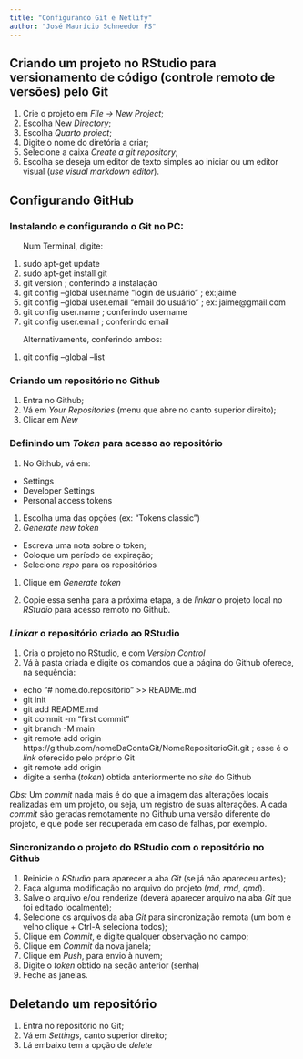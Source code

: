 ```yaml
---
title: "Configurando Git e Netlify"
author: "José Maurício Schneedor FS"
---
```



## Criando um projeto no RStudio para versionamento de código (controle remoto de versões) pelo Git

1. Crie o projeto em *File -> New Project*;
1. Escolha New *Directory*;
1. Escolha *Quarto project*;
1. Digite o nome do diretória a criar;
1. Selecione a caixa *Create a git repository*;
1. Escolha se deseja um editor de texto simples ao iniciar ou um editor visual (*use visual markdown editor*).

## Configurando GitHub

### Instalando e configurando  o Git no PC:

|       Num Terminal, digite:
1. sudo apt-get update
1. sudo apt-get install git
1. git version    ; conferindo a instalação
1. git config --global user.name "login de usuário"    ; ex:jaime
1. git config --global user.email "email do usuário"    ; ex: jaime@gmail.com
1. git config user.name ;  conferindo username
1. git config user.email ;  conferindo email

|       Alternativamente, conferindo ambos:

1. git config --global --list

### Criando um repositório no Github

1. Entra no Github;
1. Vá em *Your Repositories* (menu que abre no canto superior direito);
1. Clicar em *New*

<!-- 1. install.packages("usethis") -->
<!-- 1. usethis::use_git_config(user.name = "zemasfs", -->
<!--                         user.email = "zemasfs@gmail.com") -->
<!-- 1. usethis::use_git() -->

<!-- 1. usethis::use_github() -->

### Definindo um *Token* para acesso ao repositório

1. No Github, vá em:
 + Settings
 + Developer Settings
 + Personal access tokens
1. Escolha uma das opções (ex: "Tokens classic")
1. *Generate new token*
 + Escreva uma nota sobre o token;
 + Coloque um período de expiração;
 + Selecione *repo* para os repositórios
1. Clique em *Generate token*

1. Copie essa senha para a próxima etapa, a de *linkar* o projeto local no *RStudio* para acesso remoto no Github.

### *Linkar* o repositório criado ao RStudio

1. Cria o projeto no RStudio, e com *Version Control*
1. Vá à pasta criada e digite os comandos que a página do Github oferece, na sequência:
  + echo "# nome.do.repositório" >> README.md
  +  git init
  + git add README.md
  + git commit -m "first commit"
  + git branch -M main
  + git remote add origin https://github.com/nomeDaContaGit/NomeRepositorioGit.git    ; esse é o *link* oferecido pelo próprio Git
  + git remote add origin 
  + digite a senha (*token*) obtida anteriormente no *site* do Github
  
  *Obs:* Um *commit* nada mais é do que a imagem das alterações locais realizadas em um projeto, ou seja, um registro de suas alterações. A cada *commit* são geradas remotamente no Github uma versão diferente do projeto, e que pode ser recuperada em caso de falhas, por exemplo.

### Sincronizando o projeto do RStudio com o repositório no Github

1. Reinicie o *RStudio* para aparecer a aba *Git* (se já não apareceu antes);
1. Faça alguma modificação no arquivo do projeto (*md*, *rmd*, *qmd*).
1. Salve o arquivo e/ou renderize (deverá aparecer arquivo na aba *Git* que foi editado localmente);
1. Selecione os arquivos da aba *Git* para sincronização remota (um bom e velho clique  +  Ctrl-A seleciona todos);
1. Clique em *Commit*, e digite qualquer observação no campo; 
1. Clique em *Commit* da nova janela;
1. Clique em *Push*, para envio à nuvem;
1. Digite o *token* obtido na seção anterior (senha) 
1. Feche as janelas. 
  
## Deletando um repositório
1. Entra no repositório no Git;
1. Vá em *Settings*, canto superior direito;
1. Lá embaixo tem a opção de *delete*

